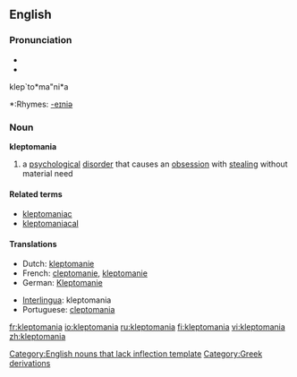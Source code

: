 ==English==

===Pronunciation===
*{{IPA|/ˌklɛptəˈmeɪniə/ or /-ˈmeɪnjə/}}
*{{SAMPA|/%klEpt@"meIni@/ or /-"meInj@/}}
klep`to*ma"ni*a
*:Rhymes: [[Rhymes:English:-eɪniə|-eɪniə]]

===Noun===
'''kleptomania'''

# a [[psychological]] [[disorder]] that causes an [[obsession]] with [[steal]]ing without material need

====Related terms====
* [[kleptomaniac]]
* [[kleptomaniacal]]

====Translations====
{{top}}
*Dutch: [[kleptomanie]] {{f}}
*French: [[cleptomanie]], [[kleptomanie]] {{f}}
*German: [[Kleptomanie]] {{f}}
{{mid}}
*[[Interlingua]]: kleptomania
*Portuguese: [[cleptomania]] {{f}}
{{bottom}}

[[Category:English nouns that lack inflection template]]
[[Category:Greek derivations]]

[[fr:kleptomania]]
[[io:kleptomania]]
[[ru:kleptomania]]
[[fi:kleptomania]]
[[vi:kleptomania]]
[[zh:kleptomania]]